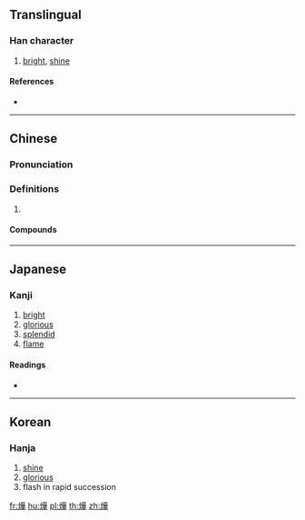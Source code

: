 {{also|烨|爗}}
==Translingual==

===Han character===
{{Han char|rn=86|rad=火|as=10|sn=14|four=94854|canj=FTMJ|ids=⿰火華}}

# [[bright]], [[shine]]

====References====
* {{Han ref|kx=0682.030|dkj=19390|hdz=32222.080|uh=71C1|ud=29121|bh=EA4D|bd=59981}}

----

==Chinese==
{{zh-forms|s=烨}}

===Pronunciation===
{{zh-pron
|m=yè
|c=jip6
|mc=y
|oc=y
|cat=
}}

===Definitions===
{{zh-hanzi}}

# {{rfdef|zh}}

====Compounds====
{{zh-der|煒燁|燁然|燁煜|燁燁}}

----

==Japanese==

===Kanji===
{{ja-kanji|grade=|rs=火10}}

# [[bright]]
# [[glorious]]
# [[splendid]]
# [[flame]]

====Readings====
* {{ja-readings|on=[[よう]] (yō), [[ゆう]] (yū), [[おう]] (ō)|kun=[[さかん]] (sakan)}}

----

==Korean==

===Hanja===
{{ko-hanja|hangeul=엽|eumhun=|rv=yeop|mr=yŏp|y=yep}}

# [[shine]]
# [[glorious]]
# flash in rapid succession

[[fr:燁]]
[[hu:燁]]
[[pl:燁]]
[[th:燁]]
[[zh:燁]]